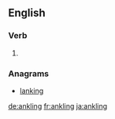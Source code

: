 ==English==

===Verb===
{{head|en|present participle}}

# {{present participle of|ankle|lang=en}}

===Anagrams===
* [[lanking#English|lanking]]

[[de:ankling]]
[[fr:ankling]]
[[ja:ankling]]